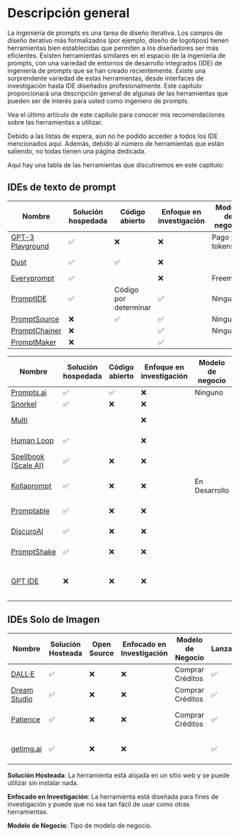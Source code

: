 
# Descripción general

La ingeniería de prompts es una tarea de diseño iterativa. Los campos de diseño iterativo más formalizados (por ejemplo, diseño de logotipos) tienen herramientas bien establecidas que permiten a los diseñadores ser más eficientes. Existen herramientas similares en el espacio de la ingeniería de prompts, con una variedad de entornos de desarrollo integrados (IDE) de ingeniería de prompts que se han creado recientemente. Existe una sorprendente variedad de estas herramientas, desde interfaces de investigación hasta IDE diseñados profesionalmente. Este capítulo proporcionará una descripción general de algunas de las herramientas que pueden ser de interés para usted como ingeniero de prompts.

Vea el último artículo de este capítulo para conocer mis recomendaciones sobre las herramientas a utilizar.

Debido a las listas de espera, aún no he podido acceder a todos los IDE mencionados aquí. Además, debido al número de herramientas que están saliendo, no todas tienen una página dedicada.

Aquí hay una tabla de las herramientas que discutiremos en este capítulo:

## IDEs de texto de prompt

| Nombre                                                              | Solución hospedada | Código abierto        | Enfoque en investigación | Modelo de negocio | Lanzamiento | Modalidades | Proveedores compatibles |
| ------------------------------------------------------------------- | ------------------ | --------------------- | ------------------------ | ----------------- | ----------- | ----------- | ----------------------- |
| [GPT-3 Playground](https://beta.openai.com/docs/quickstart)         | ✅                 | ❌                    | ❌                       | Pago por tokens   | ✅          | Texto       | OpenAI                  |
| [Dust](https://dust.tt/)                                            | ✅                 | ✅                    | ❌                       |                   | ✅          | Texto       | OpenAI, Cohere          |
| [Everyprompt](https://www.everyprompt.com)                          | ✅                 |                       | ❌                       | Freemium          | ✅          | Texto       | OpenAI                  |
| [PromptIDE](https://prompt.vizhub.ai)                               | ✅                 | Código por determinar | ✅                       | Ninguno           | ✅          | Texto       |                         |
| [PromptSource](https://github.com/bigscience-workshop/promptsource) | ❌                 | ✅                    | ✅                       | Ninguno           | ✅          | Texto       |                         |
| [PromptChainer](https://arxiv.org/pdf/2203.06566.pdf)               | ❌                 |                       | ✅                       | Ninguno           | ✅          | Texto       |                         |
| [PromptMaker](https://dl.acm.org/doi/abs/10.1145/3491101.3503564)   | ❌                 |                       | ✅                       |                   |             | Texto       |                         |

| Nombre                                                                | Solución hospedada | Código abierto | Enfoque en investigación | Modelo de negocio | Lanzamiento     | Modalidades                       | Proveedores compatibles      |
| --------------------------------------------------------------------- | ------------------ | -------------- | ------------------------ | ----------------- | --------------- | --------------------------------- | ---------------------------- |
| [Prompts.ai](https://prompts.ai/)                                     | ✅                 | ✅             | ❌                       | Ninguno           | ✅              | Texto                             | OpenAI                       |
| [Snorkel](https://snorkel.ai/snorkel-flow-platform/foundation-model/) | ✅                 | ❌             | ❌                       |                   | ✅              | Texto                             |                              |
| [Multi](https://www.multi.tech)                                       |                    |                | ❌                       |                   | Lista de espera | Texto, Imagen                     |                              |
| [Human Loop](https://humanloop.com)                                   | ✅                 |                | ❌                       |                   | Lista de espera | Texto                             |                              |
| [Spellbook (Scale AI)](https://scale.com/spellbook)                   | ✅                 | ❌             | ❌                       |                   | Lista de espera | Texto                             |                              |
| [Kollaprompt](https://kollaprompt.com)                                | ✅                 | ❌             | ❌                       | En Desarrollo     | Lista de espera | Texto, Imagen, Audio              | OpenAI, Difusión Estable     |
| [Promptable](https://promptable.ai/projects/default/workspace)        | ✅                 | ❌             | ❌                       |                   | Lista de espera | Texto                             | OpenAI                       |
| [DiscuroAI](https://www.discuro.com)                                  | ✅                 | ❌             | ❌                       |                   | ✅              | Texto, Imagen                     | OpenAI                       |
| [PromptShake](https://promptshake.com/?ref=producthunt)               | ✅                 | ❌             | ❌                       |                   | Lista de espera | Texto                             |                              |
| [GPT IDE](https://gptide.com)                                         | ❌                 | ❌             | ❌                       |                   | ✅              | Texto, Imágenes + Audio más tarde | OpenAI, Estabilidad.AI y más |

## IDEs Solo de Imagen

| Nombre                                            | Solución Hosteada | Open Source | Enfocado en Investigación | Modelo de Negocio | Lanzado | Modalidades                  | Proveedores Soportados   |
| ------------------------------------------------- | ----------------- | ----------- | ------------------------- | ----------------- | ------- | ---------------------------- | ------------------------ |
| [DALL·E](https://labs.openai.com)                 | ✅                | ❌          | ❌                        | Comprar Créditos  | ✅      | Texto a Imagen               | OpenAI DALLE             |
| [Dream Studio](https://beta.dreamstudio.ai/dream) | ✅                | ❌          | ❌                        | Comprar Créditos  | ✅      | Texto a Imagen               | Difusión Estable         |
| [Patience](https://www.patience.ai/faq)           | ✅                | ❌          | ❌                        | Comprar Créditos  | ✅      | Texto a Imagen               | Difusión Estable, OpenAI |
| [getimg.ai](https://getimg.ai/guides)             | ✅                | ❌          | ❌                        |                   | ✅      | Texto a Imagen, Editor de IA |                          |

**Solución Hosteada**: La herramienta está alojada en un sitio web y se puede utilizar sin instalar nada.

**Enfocado en Investigación**: La herramienta está diseñada para fines de investigación y puede que no sea tan fácil de usar como otras herramientas.

**Modelo de Negocio**: Tipo de modelo de negocio.
